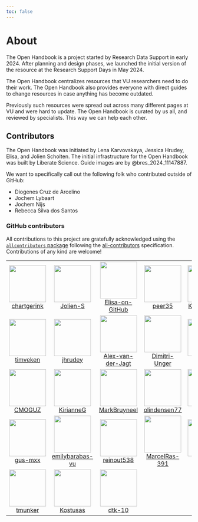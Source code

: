 ```yaml
---
toc: false
---
```


# About

The Open Handbook is a project started by Research Data Support in early 2024. After planning and design phases, we launched the initial version of the resource at the Research Support Days in May 2024.

The Open Handbook centralizes resources that VU researchers need to do their work. The Open Handbook also provides everyone with direct guides to change resources in case anything has become outdated.

Previously such resources were spread out across many different pages at VU and were hard to update. The Open Handbook is curated by us all, and reviewed by specialists. This way we can help each other.

## Contributors

The Open Handbook was initiated by Lena Karvovskaya, Jessica Hrudey, Elisa, and Jolien Scholten. The initial infrastructure for the Open Handbook was built by Liberate Science. Guide images are by @bres_2024_11147887.

We want to specifically call out the following folk who contributed outside of GitHub:

* Diogenes Cruz de Arcelino
* Jochem Lybaart
* Jochem Nijs
* Rebecca Silva dos Santos

### GitHub contributors 








<!-- ALL-CONTRIBUTORS-LIST:START - Do not remove or modify this section -->
<!-- prettier-ignore-start -->
<!-- markdownlint-disable -->

All contributions to this project are gratefully acknowledged using the [`allcontributors` package](https://github.com/ropensci/allcontributors) following the [all-contributors](https://allcontributors.org) specification. Contributions of any kind are welcome!

<table>

<tr>
<td align="center">
<a href="https://github.com/chartgerink">
<img src="https://avatars.githubusercontent.com/u/2946344?v=4" width="100px;" alt=""/>
</a><br>
<a href="https://github.com/ubvu/open-handbook/commits?author=chartgerink">chartgerink</a>
</td>
<td align="center">
<a href="https://github.com/Jolien-S">
<img src="https://avatars.githubusercontent.com/u/142608800?v=4" width="100px;" alt=""/>
</a><br>
<a href="https://github.com/ubvu/open-handbook/commits?author=Jolien-S">Jolien-S</a>
</td>
<td align="center">
<a href="https://github.com/Elisa-on-GitHub">
<img src="https://avatars.githubusercontent.com/u/78543806?v=4" width="100px;" alt=""/>
</a><br>
<a href="https://github.com/ubvu/open-handbook/commits?author=Elisa-on-GitHub">Elisa-on-GitHub</a>
</td>
<td align="center">
<a href="https://github.com/peer35">
<img src="https://avatars.githubusercontent.com/u/5236397?v=4" width="100px;" alt=""/>
</a><br>
<a href="https://github.com/ubvu/open-handbook/commits?author=peer35">peer35</a>
</td>
<td align="center">
<a href="https://github.com/Karvovskaya">
<img src="https://avatars.githubusercontent.com/u/44666630?v=4" width="100px;" alt=""/>
</a><br>
<a href="https://github.com/ubvu/open-handbook/commits?author=Karvovskaya">Karvovskaya</a>
</td>
<td align="center">
<a href="https://github.com/meronvermaas">
<img src="https://avatars.githubusercontent.com/u/37903632?v=4" width="100px;" alt=""/>
</a><br>
<a href="https://github.com/ubvu/open-handbook/commits?author=meronvermaas">meronvermaas</a>
</td>
<td align="center">
<a href="https://github.com/jensdebruijn">
<img src="https://avatars.githubusercontent.com/u/2176353?v=4" width="100px;" alt=""/>
</a><br>
<a href="https://github.com/ubvu/open-handbook/commits?author=jensdebruijn">jensdebruijn</a>
</td>
</tr>


<tr>
<td align="center">
<a href="https://github.com/timveken">
<img src="https://avatars.githubusercontent.com/u/127443807?v=4" width="100px;" alt=""/>
</a><br>
<a href="https://github.com/ubvu/open-handbook/commits?author=timveken">timveken</a>
</td>
<td align="center">
<a href="https://github.com/jhrudey">
<img src="https://avatars.githubusercontent.com/u/35424147?v=4" width="100px;" alt=""/>
</a><br>
<a href="https://github.com/ubvu/open-handbook/commits?author=jhrudey">jhrudey</a>
</td>
<td align="center">
<a href="https://github.com/Alex-van-der-Jagt">
<img src="https://avatars.githubusercontent.com/u/107620785?v=4" width="100px;" alt=""/>
</a><br>
<a href="https://github.com/ubvu/open-handbook/commits?author=Alex-van-der-Jagt">Alex-van-der-Jagt</a>
</td>
<td align="center">
<a href="https://github.com/Dimitri-Unger">
<img src="https://avatars.githubusercontent.com/u/133665021?v=4" width="100px;" alt=""/>
</a><br>
<a href="https://github.com/ubvu/open-handbook/commits?author=Dimitri-Unger">Dimitri-Unger</a>
</td>
<td align="center">
<a href="https://github.com/Sergi095">
<img src="https://avatars.githubusercontent.com/u/90449301?v=4" width="100px;" alt=""/>
</a><br>
<a href="https://github.com/ubvu/open-handbook/commits?author=Sergi095">Sergi095</a>
</td>
<td align="center">
<a href="https://github.com/TMHofstra">
<img src="https://avatars.githubusercontent.com/u/171931947?v=4" width="100px;" alt=""/>
</a><br>
<a href="https://github.com/ubvu/open-handbook/commits?author=TMHofstra">TMHofstra</a>
</td>
<td align="center">
<a href="https://github.com/imartorelli">
<img src="https://avatars.githubusercontent.com/u/54712145?v=4" width="100px;" alt=""/>
</a><br>
<a href="https://github.com/ubvu/open-handbook/commits?author=imartorelli">imartorelli</a>
</td>
</tr>


<tr>
<td align="center">
<a href="https://github.com/CMOGUZ">
<img src="https://avatars.githubusercontent.com/u/183478816?v=4" width="100px;" alt=""/>
</a><br>
<a href="https://github.com/ubvu/open-handbook/commits?author=CMOGUZ">CMOGUZ</a>
</td>
<td align="center">
<a href="https://github.com/KirianneG">
<img src="https://avatars.githubusercontent.com/u/188169814?v=4" width="100px;" alt=""/>
</a><br>
<a href="https://github.com/ubvu/open-handbook/commits?author=KirianneG">KirianneG</a>
</td>
<td align="center">
<a href="https://github.com/MarkBruyneel">
<img src="https://avatars.githubusercontent.com/u/18597279?v=4" width="100px;" alt=""/>
</a><br>
<a href="https://github.com/ubvu/open-handbook/commits?author=MarkBruyneel">MarkBruyneel</a>
</td>
<td align="center">
<a href="https://github.com/olindensen77">
<img src="https://avatars.githubusercontent.com/u/188169248?v=4" width="100px;" alt=""/>
</a><br>
<a href="https://github.com/ubvu/open-handbook/commits?author=olindensen77">olindensen77</a>
</td>
<td align="center">
<a href="https://github.com/zesloth">
<img src="https://avatars.githubusercontent.com/u/22980759?v=4" width="100px;" alt=""/>
</a><br>
<a href="https://github.com/ubvu/open-handbook/commits?author=zesloth">zesloth</a>
</td>
<td align="center">
<a href="https://github.com/vansteph">
<img src="https://avatars.githubusercontent.com/u/102951422?u=01c1b894fd1d9c3d2a40bba6dad86a5475227693&v=4" width="100px;" alt=""/>
</a><br>
<a href="https://github.com/ubvu/open-handbook/commits?author=vansteph">vansteph</a>
</td>
<td align="center">
<a href="https://github.com/ELNijland">
<img src="https://avatars.githubusercontent.com/u/188165732?v=4" width="100px;" alt=""/>
</a><br>
<a href="https://github.com/ubvu/open-handbook/commits?author=ELNijland">ELNijland</a>
</td>
</tr>


<tr>
<td align="center">
<a href="https://github.com/gus-mxx">
<img src="https://avatars.githubusercontent.com/u/143746708?u=b6552cd8b1dcd92976cd30bccbdc3283908e7e5b&v=4" width="100px;" alt=""/>
</a><br>
<a href="https://github.com/ubvu/open-handbook/commits?author=gus-mxx">gus-mxx</a>
</td>
<td align="center">
<a href="https://github.com/emilybarabas-vu">
<img src="https://avatars.githubusercontent.com/u/169783490?v=4" width="100px;" alt=""/>
</a><br>
<a href="https://github.com/ubvu/open-handbook/commits?author=emilybarabas-vu">emilybarabas-vu</a>
</td>
<td align="center">
<a href="https://github.com/reinout538">
<img src="https://avatars.githubusercontent.com/u/78550421?v=4" width="100px;" alt=""/>
</a><br>
<a href="https://github.com/ubvu/open-handbook/commits?author=reinout538">reinout538</a>
</td>
<td align="center">
<a href="https://github.com/MarcelRas-391">
<img src="https://avatars.githubusercontent.com/u/188169871?v=4" width="100px;" alt=""/>
</a><br>
<a href="https://github.com/ubvu/open-handbook/commits?author=MarcelRas-391">MarcelRas-391</a>
</td>
<td align="center">
<a href="https://github.com/D-Unger">
<img src="https://avatars.githubusercontent.com/u/78490337?v=4" width="100px;" alt=""/>
</a><br>
<a href="https://github.com/ubvu/open-handbook/commits?author=D-Unger">D-Unger</a>
</td>
<td align="center">
<a href="https://github.com/sarnoult">
<img src="https://avatars.githubusercontent.com/u/31313050?v=4" width="100px;" alt=""/>
</a><br>
<a href="https://github.com/ubvu/open-handbook/commits?author=sarnoult">sarnoult</a>
</td>
<td align="center">
<a href="https://github.com/davor-cc">
<img src="https://avatars.githubusercontent.com/u/211969122?u=1f0d6121e73aa762cfa63b576f1197569053966d&v=4" width="100px;" alt=""/>
</a><br>
<a href="https://github.com/ubvu/open-handbook/commits?author=davor-cc">davor-cc</a>
</td>
</tr>


<tr>
<td align="center">
<a href="https://github.com/tmunker">
<img src="https://avatars.githubusercontent.com/u/110609206?v=4" width="100px;" alt=""/>
</a><br>
<a href="https://github.com/ubvu/open-handbook/commits?author=tmunker">tmunker</a>
</td>
<td align="center">
<a href="https://github.com/Kostusas">
<img src="https://avatars.githubusercontent.com/u/54437487?u=f6aba6f76c36473bd93e547b0f5e46b33782df96&v=4" width="100px;" alt=""/>
</a><br>
<a href="https://github.com/ubvu/open-handbook/commits?author=Kostusas">Kostusas</a>
</td>
<td align="center">
<a href="https://github.com/dtk-10">
<img src="https://avatars.githubusercontent.com/u/218951954?v=4" width="100px;" alt=""/>
</a><br>
<a href="https://github.com/ubvu/open-handbook/commits?author=dtk-10">dtk-10</a>
</td>
</tr>

</table>

<!-- markdownlint-enable -->
<!-- prettier-ignore-end -->
<!-- ALL-CONTRIBUTORS-LIST:END -->








